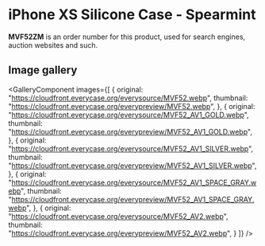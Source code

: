 
# iPhone XS Silicone Case - Spearmint

<Callout type='info' emoji='👉🏻'>**MVF52ZM** is an order number for this product, used for search engines, auction websites and such.</Callout>

## Image gallery

<GalleryComponent
    images={[
      {
        original: "https://cloudfront.everycase.org/everysource/MVF52.webp",
        thumbnail: "https://cloudfront.everycase.org/everypreview/MVF52.webp",
      },
      {
        original: "https://cloudfront.everycase.org/everysource/MVF52_AV1_GOLD.webp",
        thumbnail: "https://cloudfront.everycase.org/everypreview/MVF52_AV1_GOLD.webp",
      },
      {
        original: "https://cloudfront.everycase.org/everysource/MVF52_AV1_SILVER.webp",
        thumbnail: "https://cloudfront.everycase.org/everypreview/MVF52_AV1_SILVER.webp",
      },
      {
        original: "https://cloudfront.everycase.org/everysource/MVF52_AV1_SPACE_GRAY.webp",
        thumbnail: "https://cloudfront.everycase.org/everypreview/MVF52_AV1_SPACE_GRAY.webp",
      },
      {
        original: "https://cloudfront.everycase.org/everysource/MVF52_AV2.webp",
        thumbnail: "https://cloudfront.everycase.org/everypreview/MVF52_AV2.webp",
      }
    ]}
  />
